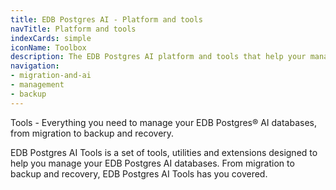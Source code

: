 ```yaml
---
title: EDB Postgres AI - Platform and tools
navTitle: Platform and tools
indexCards: simple
iconName: Toolbox
description: The EDB Postgres AI platform and tools that help your manage your organization's databases, wherever they are.
navigation:
- migration-and-ai
- management
- backup
---
```


Tools - Everything you need to manage your EDB Postgres® AI databases, from migration to backup and recovery.

EDB Postgres AI Tools is a set of tools, utilities and extensions designed to help you manage your EDB Postgres AI databases. From migration to backup and recovery, EDB Postgres AI Tools has you covered.

